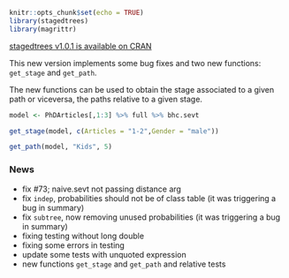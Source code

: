 ```r
knitr::opts_chunk$set(echo = TRUE)
library(stagedtrees)
library(magrittr)
```

[stagedtrees v1.0.1 is available on CRAN](https://cran.r-project.org/package=stagedtrees) 

This new version implements some bug fixes and two new functions: `get_stage`
and `get_path`. 

The new functions can be used to obtain the stage associated to a given path 
or viceversa, the paths relative to a given stage. 

```r
model <- PhDArticles[,1:3] %>% full %>% bhc.sevt

get_stage(model, c(Articles = "1-2",Gender = "male"))

get_path(model, "Kids", 5)
```



### News 

* fix #73; naive.sevt not passing distance arg
* fix `indep`, probabilities should not be of class table 
  (it was triggering a bug in summary)
* fix `subtree`, now removing unused probabilities 
  (it was triggering a bug in summary) 
* fixing testing without long double 
* fixing some errors in testing
* update some tests with unquoted expression 
* new functions `get_stage` and `get_path` and relative tests
